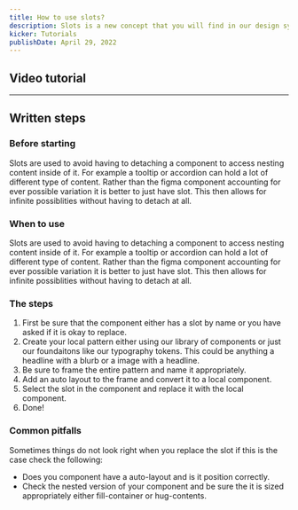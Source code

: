 ```yaml
---
title: How to use slots?
description: Slots is a new concept that you will find in our design system. It empowers you to nest and build out paterns with our components without detaching. Follow along on this tutorial where you will learn all about slots.
kicker: Tutorials
publishDate: April 29, 2022
---
```


## Video tutorial

<YoutubeEmbed videoid="ocTg0ZLvE3o" />

---

## Written steps

### Before starting

Slots are used to avoid having to detaching a component to access nesting content inside of it. For example a tooltip or accordion can hold a lot of different type of content. Rather than the figma component accounting for ever possible variation it is better to just have slot. This then allows for infinite possiblities without having to detach at all.

### When to use

Slots are used to avoid having to detaching a component to access nesting content inside of it. For example a tooltip or accordion can hold a lot of different type of content. Rather than the figma component accounting for ever possible variation it is better to just have slot. This then allows for infinite possiblities without having to detach at all.

### The steps

1. First be sure that the component either has a slot by name or you have asked if it is okay to replace.
2. Create your local pattern either using our library of components or just our foundaitons like our typography tokens. This could be anything a headline with a blurb or a image with a headline.
3. Be sure to frame the entire pattern and name it appropriately.
4. Add an auto layout to the frame and convert it to a local component.
5. Select the slot in the component and replace it with the local component.
6. Done!

### Common pitfalls

Sometimes things do not look right when you replace the slot if this is the case check the following:

- Does you component have a auto-layout and is it position correctly.
- Check the nested version of your component and be sure the it is sized appropriately either fill-container or hug-contents.
